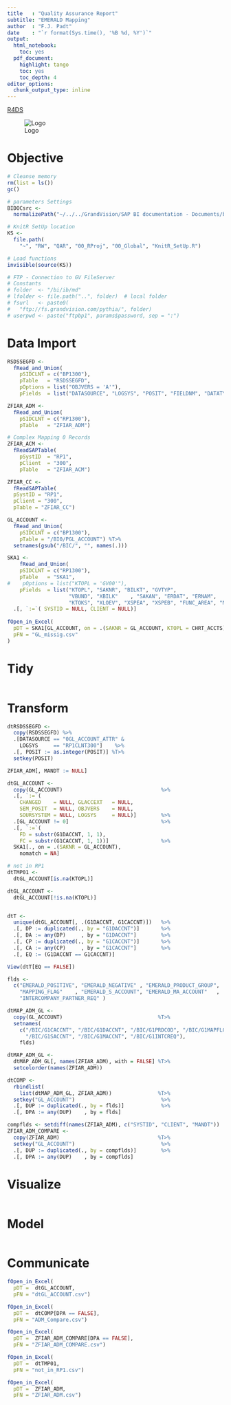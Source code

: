 ```yaml
---
title   : "Quality Assurance Report"
subtitle: "EMERALD Mapping"
author  : "F.J. Padt"
date    : "`r format(Sys.time(), '%B %d, %Y')`"
output:
  html_notebook:
    toc: yes
  pdf_document:
    highlight: tango
    toc: yes
    toc_depth: 4
editor_options: 
  chunk_output_type: inline
---
```


[R4DS](http://r4ds.had.co.nz/introduction.html)

\newpage
![Logo](http://www.grandvision.com/img/logoGV.png)

# Objective


```r
# Cleanse memory
rm(list = ls())
gc()

# parameters Settings
BIDOCsrc <- 
  normalizePath("~/../../GrandVision/SAP BI documentation - Documents/bi-doc/src/")

# KnitR SetUp location
KS <- 
  file.path(
    "~", "RW", "QAR", "00_RProj", "00_Global", "KnitR_SetUp.R")

# Load functions
invisible(source(KS))

# FTP - Connection to GV FileServer
# Constants
# folder  <- "/bi/ib/md"          
# lfolder <- file.path("..", folder)  # local folder
# fsurl   <- paste0(
#   "ftp://fs.grandvision.com/pythia/", folder)
# userpwd <- paste("ftpbp1", params$password, sep = ":")

```

# Data Import

```r

RSDSSEGFD <- 
  fRead_and_Union(
    pSIDCLNT = c("BP1300"), 
    pTable   = "RSDSSEGFD",
    pOptions = list("OBJVERS = 'A'"),
    pFields  = list("DATASOURCE", "LOGSYS", "POSIT", "FIELDNM", "DATATYPE"))  

ZFIAR_ADM <- 
  fRead_and_Union(
    pSIDCLNT = c("RP1300"), 
    pTable   = "ZFIAR_ADM")

# Complex Mapping 0 Records
ZFIAR_ACM <- 
  fReadSAPTable(
    pSystID  = "RP1", 
    pClient  = "300",
    pTable   = "ZFIAR_ACM")

ZFIAR_CC <- 
  fReadSAPTable(
  pSystID = "RP1", 
  pClient = "300",
  pTable = "ZFIAR_CC")

GL_ACCOUNT <- 
  fRead_and_Union(
    pSIDCLNT = c("BP1300"), 
    pTable = "/BI0/PGL_ACCOUNT") %T>%
  setnames(gsub("/BIC/", "", names(.))) 

SKA1 <- 
    fRead_and_Union(
    pSIDCLNT = c("RP1300"), 
    pTable   = "SKA1",
#    pOptions = list("KTOPL = 'GV00'"),
    pFields  = list("KTOPL", "SAKNR", "BILKT", "GVTYP", 
                    "VBUND", "XBILK"    , "SAKAN", "ERDAT", "ERNAM", 
                    "KTOKS", "XLOEV", "XSPEA", "XSPEB", "FUNC_AREA", "MUSTR")) %>%
  .[, `:=`( SYSTID = NULL, CLIENT = NULL)]
     
fOpen_in_Excel(
  pDT = SKA1[GL_ACCOUNT, on = .(SAKNR = GL_ACCOUNT, KTOPL = CHRT_ACCTS)][is.na(SAKAN)],
  pFN = "GL_missig.csv"
)

```

# Tidy

```r

```

# Transform

```r
dtRSDSSEGFD <- 
  copy(RSDSSEGFD) %>%
  .[DATASOURCE == "0GL_ACCOUNT_ATTR" &
    LOGSYS     == "RP1CLNT300"]    %>%
  .[, POSIT := as.integer(POSIT)] %T>%
  setkey(POSIT)

ZFIAR_ADM[, MANDT := NULL]

dtGL_ACCOUNT <- 
  copy(GL_ACCOUNT)                                %>%
  .[, `:=`( 
    CHANGED    = NULL, GLACCEXT   = NULL, 
    SEM_POSIT  = NULL, OBJVERS    = NULL, 
    SOURSYSTEM = NULL, LOGSYS     = NULL)]        %>%
  .[GL_ACCOUNT != 0]                              %>%
  .[, `:=`(
    FD = substr(G1DACCNT, 1, 1),
    FC = substr(G1CACCNT, 1, 1))]                 %>%
  SKA1[., on = .(SAKNR = GL_ACCOUNT),
    nomatch = NA]

# not in RP1    
dtTMP01 <- 
  dtGL_ACCOUNT[is.na(KTOPL)]

dtGL_ACCOUNT <- 
  dtGL_ACCOUNT[!is.na(KTOPL)]


dtT <- 
  unique(dtGL_ACCOUNT[, .(G1DACCNT, G1CACCNT)])   %>%
  .[, DP := duplicated(., by = "G1DACCNT")]       %>%
  .[, DA := any(DP)     , by = "G1DACCNT"]        %>%
  .[, CP := duplicated(., by = "G1CACCNT")]       %>%
  .[, CA := any(CP)     , by = "G1CACCNT"]        %>%
  .[, EQ := (G1DACCNT == G1CACCNT)]             

View(dtT[EQ == FALSE])

flds <- 
  c("EMERALD_POSITIVE", "EMERALD_NEGATIVE" , "EMERALD_PRODUCT_GROUP", 
    "MAPPING_FLAG"    , "EMERALD_S_ACCOUNT", "EMERALD_MA_ACCOUNT"   , 
    "INTERCOMPANY_PARTNER_REQ" )

dtMAP_ADM_GL <-  
  copy(GL_ACCOUNT)                               %T>%
  setnames(
    c("/BIC/G1CACCNT", "/BIC/G1DACCNT", "/BIC/G1PRDCOD", "/BIC/G1MAPFLG", 
      "/BIC/G1SACCNT", "/BIC/G1MACCNT", "/BIC/G1INTCREQ"),   
    flds)

dtMAP_ADM_GL <- 
  dtMAP_ADM_GL[, names(ZFIAR_ADM), with = FALSE] %T>%
  setcolorder(names(ZFIAR_ADM)) 

dtCOMP <- 
  rbindlist(
    list(dtMAP_ADM_GL, ZFIAR_ADM))               %T>%
  setkey("GL_ACCOUNT")                            %>%
  .[, DUP := duplicated(., by = flds)]            %>%
  .[, DPA := any(DUP)    , by = flds]

compflds <- setdiff(names(ZFIAR_ADM), c("SYSTID", "CLIENT", "MANDT"))
ZFIAR_ADM_COMPARE <- 
  copy(ZFIAR_ADM)                                %T>%
  setkey("GL_ACCOUNT")                            %>%
  .[, DUP := duplicated(., by = compflds)]        %>%
  .[, DPA := any(DUP)    , by = compflds] 

```

# Visualize

```r

```

# Model

```r

```

# Communicate

```r

fOpen_in_Excel(
  pDT =  dtGL_ACCOUNT, 
  pFN = "dtGL_ACCOUNT.csv")

fOpen_in_Excel(
  pDT =  dtCOMP[DPA == FALSE], 
  pFN = "ADM_Compare.csv")

fOpen_in_Excel(
  pDT =  ZFIAR_ADM_COMPARE[DPA == FALSE], 
  pFN = "ZFIAR_ADM_COMPARE.csv")

fOpen_in_Excel(
  pDT =  dtTMP01, 
  pFN = "not_in_RP1.csv")

fOpen_in_Excel(
  pDT =  ZFIAR_ADM, 
  pFN = "ZFIAR_ADM.csv")

```


